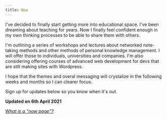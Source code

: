 ```yaml
---
title: Now
---
```


<Headline
  title="Now"
  headline="What I’m up to these days"
/>

I've decided to finally start getting more into educational space. I've been dreaming about teaching for years. Now I finally feel confident enough in my own thinking processes to be able to share them with others.

I'm outlining a series of workshops and lectures about networked note-taking methods and other methods of personal knowledge management. I will offer those to individuals, universities and companies. I'm also considering offering courses of advanced web development for devs that are still making sites with Wordpress. 

I hope that the themes and overal messaging will crystalize in the following weeks and months so I can clearer focus.

Sign up for updates below so you know when it's out.

__Updated on 6th April 2021__

*[What is a “now page”?](https://nownownow.com/about)*
